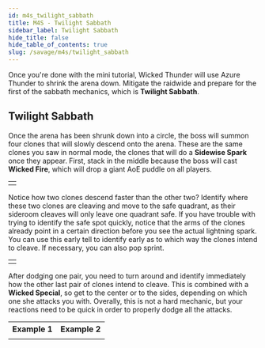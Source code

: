 ```yaml
---
id: m4s_twilight_sabbath
title: M4S - Twilight Sabbath
sidebar_label: Twilight Sabbath
hide_title: false
hide_table_of_contents: true
slug: /savage/m4s/twilight_sabbath
---
```


Once you're done with the mini tutorial, Wicked Thunder will use <Raidwide>Azure Thunder</Raidwide> to shrink the arena down. Mitigate the raidwide and prepare for the first of the sabbath mechanics, which is <strong>Twilight Sabbath</strong>.

## Twilight Sabbath

Once the arena has been shrunk down into a circle, the boss will summon four clones that will slowly descend onto the arena. These are the same clones you saw in normal mode, the clones that will do a <strong>Sidewise Spark</strong> once they appear. First, stack in the middle because the boss will cast <strong>Wicked Fire</strong>, which will drop a giant AoE puddle on all players.

<table width='50%'>
    <tr>
        <td><KittenAsset path='m4s/twilight_sabbath_wicked_fire.png' /></td>
    </tr>
</table>

Notice how two clones descend faster than the other two? Identify where these two clones are cleaving and move to the safe quadrant, as their sideroom cleaves will only leave one quadrant safe. If you have trouble with trying to identify the safe spot quickly, notice that the arms of the clones already point in a certain direction before you see the actual lightning spark. You can use this early tell to identify early as to which way the clones intend to cleave. If necessary, you can also pop sprint.

<table width='50%'>
    <tr>
        <td><KittenAsset path='m4s/twilight_sabbath_clones_hands.png' /></td>
    </tr>
</table>

After dodging one pair, you need to turn around and identify immediately how the other last pair of clones intend to cleave. This is combined with a <strong>Wicked Special</strong>, so get to the center or to the sides, depending on which one she attacks you with. Overally, this is not a hard mechanic, but your reactions need to be quick in order to properly dodge all the attacks.

<table>
    <tr>
        <th>Example 1</th>
        <th>Example 2</th>
    </tr>
    <tr>
        <td><KittenAsset path='m4s/twilight_sabbath_example1.gif' /></td>
        <td><KittenAsset path='m4s/twilight_sabbath_example2.gif' /></td>
    </tr>
</table>